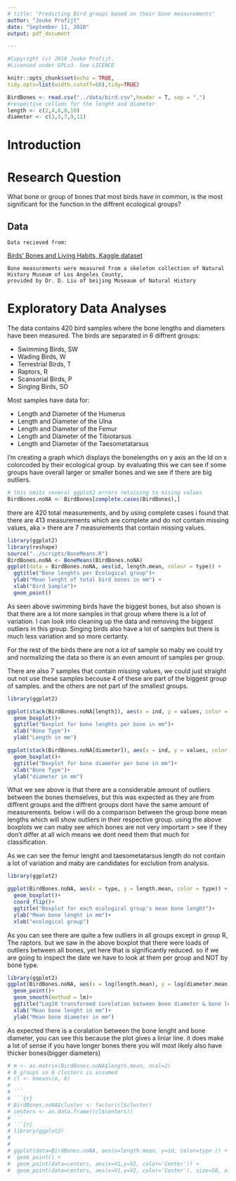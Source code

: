 ```yaml
---
# title: "Predicting Bird groups based on their bone measurements"
author: "Jouke Profijt"
date: "September 11, 2018"
output: pdf_document

---
```

```r
#Copyright (c) 2018 Jouke Profijt.
#Licensed under GPLv3. See LICENCE
```


```r
knitr::opts_chunk$set(echo = TRUE,
tidy.opts=list(width.cutoff=60),tidy=TRUE)
```

```r
BirdBones <- read.csv("../data/bird.csv",header = T, sep = ",")
#respective collums for the lenght and diameter
length <- c(2,4,6,8,10)
diameter <- c(3,5,7,9,11)
```

# Introduction
# Research Question
   What bone or group of bones that most birds have in common, is the most significant for the function in the diffrent ecological groups?
    
## Data
    Data recieved from:
    
[Birds' Bones and Living Habits, Kaggle dataset](https://www.kaggle.com/zhangjuefei/birds-bones-and-living-habits)
    
    Bone measurements were measured from a skeleton collection of Natural History Museum of Los Angeles County, 
    provided by Dr. D. Liu of beijing Museaum of Natural History
    
# Exploratory Data Analyses
The data contains 420 bird samples where the bone lengths and diameters have been measured. 
The birds are separated in 6 diffrent groups:

  * Swimming Birds, SW 
  * Wading Birds, W 
  * Terrestrial Birds, T 
  * Raptors, R 
  * Scansorial Birds, P 
  * Singing Birds, SO 

Most samples have data for:

  * Length and Diameter of the Humerus
  * Length and Diameter of the Ulna
  * Length and Diameter of the Femur
  * Length and Diameter of the Tibiotarsus
  * Length and Diameter of the Taesometatarsus


I'm creating a graph which displays the bonelengths on y axis an the Id on x colorcoded by their ecological group. by evaluating this we can see if some groups have overall larger or smaller bones and we see if there are big outliers.

```r
# this omits several ggplot2 errors retaining to mising values
BirdBones.noNA <- BirdBones[complete.cases(BirdBones),]
```

there are 420 total measurements, and by using complete cases i found that there are 413 measurements which are complete and do not contain missing values, aka > there are 7 measurements that contain missing values.

```r
library(ggplot2)
library(reshape)
source("../scripts/BoneMeans.R")
BirdBones.noNA <- BoneMeans(BirdBones.noNA)
ggplot(data = BirdBones.noNA, aes(id, length.mean, colour = type)) +
  ggtitle("Bone lenghts per Ecological group")+
  ylab("Mean lenght of total bird bones in mm") +
  xlab("Bird Sample")+
  geom_point()
```
As seen above swimming birds have the biggest bones, but also shown is that there are a lot more samples in that group where there is a lot of variation. I can look into cleaning up the data and removing the biggest outliers in this group. Singing birds also have a lot of samples but there is much less variation and so more certanty. 

For the rest of the birds there are not a lot of sample so maby we could try and normalizing the data so there is an even amount of samples per group.

There are also 7 samples that contain missing values, we could just straight out not use these samples becouse 4 of these are part of the biggest group of samples. and the others are not part of the smallest groups.

```r
library(ggplot2)

ggplot(stack(BirdBones.noNA[length]), aes(x = ind, y = values, color = ind)) +
  geom_boxplot()+
  ggtitle("Boxplot for bone lenghts per bone in mm")+
  xlab("Bone Type")+
  ylab("Length in mm")

ggplot(stack(BirdBones.noNA[diameter]), aes(x = ind, y = values, color = ind)) +
  geom_boxplot()+
  ggtitle("Boxplot for bone diameter per bone in mm")+
  xlab("Bone Type")+
  ylab("diameter in mm")
```

What we see above is that there are a considerable amount of outliers between the bones themselves, but this was expected as they are from diffrent groups and the diffrent groups dont have the same amount of measurements. below i will do a comparison between the group bone mean lengths which will show outliers in their respective group. using the above boxplots we can maby see which bones are not very important > see if they don't differ at all wich means we dont need them that much for classification.

As we can see the femur lenght and taesometatarsus length do not contain a lot of variation and maby are candidates for exclution from analysis.

```r
library(ggplot2)

ggplot(BirdBones.noNA, aes(x = type, y = length.mean, color = type)) +
  geom_boxplot()+
  coord_flip()+
  ggtitle("Boxplot for each ecological group's mean bone lenght")+
  ylab("Mean bone lenght in mm")+
  xlab("ecological group")
```

As you can see there are quite a few outliers in all groups except in group R, The raptors. but we saw in the above boxplot that there were loads of outliers between all bones, yet here that is significantly reduced. so if we are going to inspect the date we have to look at them per group and NOT by bone type.

```r
library(ggplot2)
ggplot(BirdBones.noNA, aes(x = log(length.mean), y = log(diameter.mean))) +
  geom_point()+
  geom_smooth(method = lm)+
  ggtitle("Log10 transformed Corelation between bone diameter & bone length")+
  xlab("Mean bone lenght in mm")+
  ylab("Mean bone diameter in mm")
```
As expected there is a coralation between the bone lenght and bone diameter, you can see this because the plot gives a liniar line.
it does make a lot of sense if you have longer bones there you will most likely also have thicker bones(bigger diameters)

```r
# m <- as.matrix(BirdBones.noNA$length.mean, ncol=2)
# 6 groups so 6 clusters is assumed
# cl <- kmeans(m, 6)
# 
# ```
# ```{r}
# BirdBones.noNA$cluster <- factor(cl$cluster)
# centers <- as.data.frame((cl$centers))
# ```
# ```{r}
# library(ggplot2)
# 
# 
# ggplot(data=BirdBones.noNA, aes(x=length.mean, y=id, color=type )) + 
#  geom_point() + 
#  geom_point(data=centers, aes(x=V1,y=V2, color='Center')) +
#  geom_point(data=centers, aes(x=V1,y=V2, color='Center'), size=50, alpha=.4, legend=FALSE)
```

